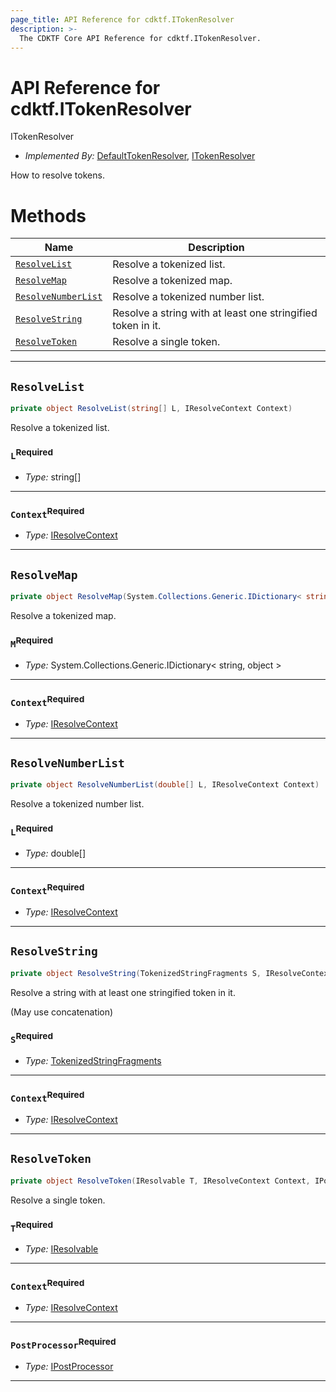 ```yaml
---
page_title: API Reference for cdktf.ITokenResolver
description: >-
  The CDKTF Core API Reference for cdktf.ITokenResolver.
---
```


<!-- This file is generated through yarn generate-docs -->

# API Reference for cdktf.ITokenResolver

   ITokenResolver <a name="ITokenResolver" id="cdktf.ITokenResolver"></a>
  
  - *Implemented By:* <a href="#cdktf.DefaultTokenResolver">DefaultTokenResolver</a>, <a href="#cdktf.ITokenResolver">ITokenResolver</a>
  
  How to resolve tokens.
  
  # Methods <a name="Methods" id="Methods"></a>
  
  | **Name** | **Description** |
  | --- | --- |
  | <code><a href="#cdktf.ITokenResolver.resolveList">ResolveList</a></code> | Resolve a tokenized list. |
  | <code><a href="#cdktf.ITokenResolver.resolveMap">ResolveMap</a></code> | Resolve a tokenized map. |
  | <code><a href="#cdktf.ITokenResolver.resolveNumberList">ResolveNumberList</a></code> | Resolve a tokenized number list. |
  | <code><a href="#cdktf.ITokenResolver.resolveString">ResolveString</a></code> | Resolve a string with at least one stringified token in it. |
  | <code><a href="#cdktf.ITokenResolver.resolveToken">ResolveToken</a></code> | Resolve a single token. |
  
  ---
  
  ## `ResolveList` <a name="ResolveList" id="cdktf.ITokenResolver.resolveList"></a>
  
  ```csharp
  private object ResolveList(string[] L, IResolveContext Context)
  ```
  
  Resolve a tokenized list.
  
  ### `L`<sup>Required</sup> <a name="L" id="cdktf.ITokenResolver.resolveList.parameter.l"></a>
  
  - *Type:* string[]
  
  ---
  
  ### `Context`<sup>Required</sup> <a name="Context" id="cdktf.ITokenResolver.resolveList.parameter.context"></a>
  
  - *Type:* <a href="#cdktf.IResolveContext">IResolveContext</a>
  
  ---
  
  ## `ResolveMap` <a name="ResolveMap" id="cdktf.ITokenResolver.resolveMap"></a>
  
  ```csharp
  private object ResolveMap(System.Collections.Generic.IDictionary< string, object > M, IResolveContext Context)
  ```
  
  Resolve a tokenized map.
  
  ### `M`<sup>Required</sup> <a name="M" id="cdktf.ITokenResolver.resolveMap.parameter.m"></a>
  
  - *Type:* System.Collections.Generic.IDictionary< string, object >
  
  ---
  
  ### `Context`<sup>Required</sup> <a name="Context" id="cdktf.ITokenResolver.resolveMap.parameter.context"></a>
  
  - *Type:* <a href="#cdktf.IResolveContext">IResolveContext</a>
  
  ---
  
  ## `ResolveNumberList` <a name="ResolveNumberList" id="cdktf.ITokenResolver.resolveNumberList"></a>
  
  ```csharp
  private object ResolveNumberList(double[] L, IResolveContext Context)
  ```
  
  Resolve a tokenized number list.
  
  ### `L`<sup>Required</sup> <a name="L" id="cdktf.ITokenResolver.resolveNumberList.parameter.l"></a>
  
  - *Type:* double[]
  
  ---
  
  ### `Context`<sup>Required</sup> <a name="Context" id="cdktf.ITokenResolver.resolveNumberList.parameter.context"></a>
  
  - *Type:* <a href="#cdktf.IResolveContext">IResolveContext</a>
  
  ---
  
  ## `ResolveString` <a name="ResolveString" id="cdktf.ITokenResolver.resolveString"></a>
  
  ```csharp
  private object ResolveString(TokenizedStringFragments S, IResolveContext Context)
  ```
  
  Resolve a string with at least one stringified token in it.
  
  (May use concatenation)
  
  ### `S`<sup>Required</sup> <a name="S" id="cdktf.ITokenResolver.resolveString.parameter.s"></a>
  
  - *Type:* <a href="#cdktf.TokenizedStringFragments">TokenizedStringFragments</a>
  
  ---
  
  ### `Context`<sup>Required</sup> <a name="Context" id="cdktf.ITokenResolver.resolveString.parameter.context"></a>
  
  - *Type:* <a href="#cdktf.IResolveContext">IResolveContext</a>
  
  ---
  
  ## `ResolveToken` <a name="ResolveToken" id="cdktf.ITokenResolver.resolveToken"></a>
  
  ```csharp
  private object ResolveToken(IResolvable T, IResolveContext Context, IPostProcessor PostProcessor)
  ```
  
  Resolve a single token.
  
  ### `T`<sup>Required</sup> <a name="T" id="cdktf.ITokenResolver.resolveToken.parameter.t"></a>
  
  - *Type:* <a href="#cdktf.IResolvable">IResolvable</a>
  
  ---
  
  ### `Context`<sup>Required</sup> <a name="Context" id="cdktf.ITokenResolver.resolveToken.parameter.context"></a>
  
  - *Type:* <a href="#cdktf.IResolveContext">IResolveContext</a>
  
  ---
  
  ### `PostProcessor`<sup>Required</sup> <a name="PostProcessor" id="cdktf.ITokenResolver.resolveToken.parameter.postProcessor"></a>
  
  - *Type:* <a href="#cdktf.IPostProcessor">IPostProcessor</a>
  
  ---
  
  
